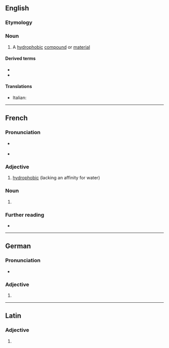 ==English==
{{wikipedia}}

===Etymology===
{{confix|en|hydro|phobe}}

===Noun===
{{en-noun}}

# {{lb|en|chemistry}} A [[hydrophobic]] [[compound]] or [[material]]

====Derived terms====
* {{l|en|hydrophobic}}
* {{l|en|superhydrophobe}}

====Translations====
{{trans-top|hydrophobic compound or material}}
* Italian: {{t+|it|idrofobo|m}}
{{trans-mid}}
{{trans-bottom}}

----

==French==

===Pronunciation===
* {{fr-muteh}} {{fr-IPA}}
* {{audio|fr|LL-Q150 (fra)-DSwissK-hydrophobe.wav|Audio}}

===Adjective===
{{fr-adj}}

# [[hydrophobic]] (lacking an affinity for water)

===Noun===
{{fr-noun|mfbysense}}

# {{l|en|hydrophobe}}

===Further reading===
* {{R:TLFi}}

----

==German==

===Pronunciation===
* {{audio|de|De-hydrophobe.ogg|Audio}}

===Adjective===
{{head|de|adjective form}}

# {{de-adj form of|hydrophob}}

----

==Latin==

===Adjective===
{{la-adj-form|hydrophobe}}

# {{inflection of|la|hydrophobus||voc|m|s}}